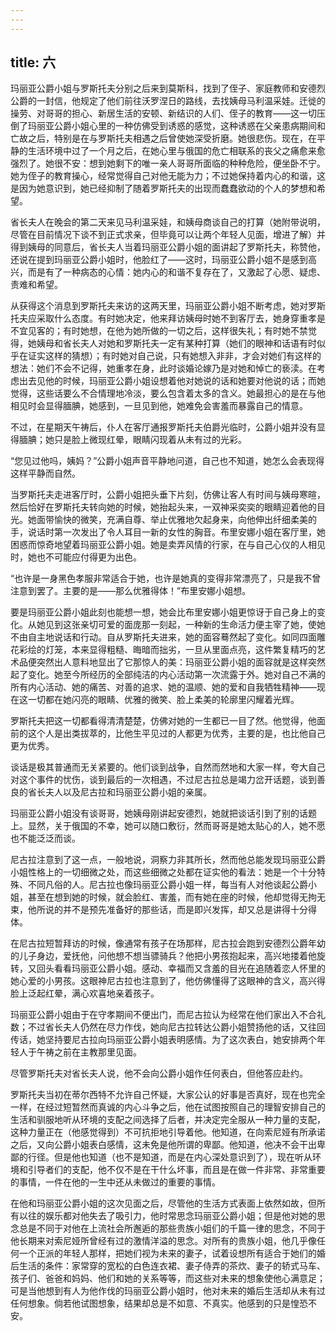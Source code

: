 ```yaml
---
---
---
```

title: 六
---



玛丽亚公爵小姐与罗斯托夫分别之后来到莫斯科，找到了侄子、家庭教师和安德烈公爵的一封信，他规定了他们前往沃罗涅日的路线，去找姨母马利温采娃。迁徙的操劳、对哥哥的担心、新居生活的安顿、新结识的人们、侄子的教育——这一切压倒了玛丽亚公爵小姐心里的一种仿佛受到诱惑的感觉，这种诱惑在父亲患病期间和亡故之后，特别是在与罗斯托夫相遇之后曾使她深受折磨。她很悲伤。现在，在平静的生活环境中过了一个月之后，在她心里与俄国的危亡相联系的丧父之痛愈来愈强烈了。她很不安：想到她剩下的唯一亲人哥哥所面临的种种危险，便坐卧不宁。她为侄子的教育操心，经常觉得自己对他无能为力；不过她保持着内心的和谐，这是因为她意识到，她已经抑制了随着罗斯托夫的出现而蠢蠢欲动的个人的梦想和希望。

省长夫人在晚会的第二天来见马利温采娃，和姨母商谈自己的打算（她附带说明，尽管在目前情况下谈不到正式求亲，但毕竟可以让两个年轻人见面，增进了解）并得到姨母的同意后，省长夫人当着玛丽亚公爵小姐的面讲起了罗斯托夫，称赞他，还说在提到玛丽亚公爵小姐时，他脸红了——这时，玛丽亚公爵小姐不是感到高兴，而是有了一种病态的心情：她内心的和谐不复存在了，又激起了心愿、疑虑、责难和希望。

从获得这个消息到罗斯托夫来访的这两天里，玛丽亚公爵小姐不断考虑，她对罗斯托夫应采取什么态度。有时她决定，他来拜访姨母时她不到客厅去，她身穿重孝是不宜见客的；有时她想，在他为她所做的一切之后，这样很失礼；有时她不禁觉得，她姨母和省长夫人对她和罗斯托夫一定有某种打算（她们的眼神和话语有时似乎在证实这样的猜想）；有时她对自己说，只有她想入非非，才会对她们有这样的想法：她们不会不记得，她重孝在身，此时谈婚论嫁乃是对她和悼亡的亵渎。在考虑出去见他的时候，玛丽亚公爵小姐设想着他对她说的话和她要对他说的话；而她觉得，这些话要么不合情理地冷淡，要么包含着太多的含义。她最担心的是在与他相见时会显得腼腆，她感到，一旦见到他，她难免会害羞而暴露自己的情意。

不过，在星期天午祷后，仆人在客厅通报罗斯托夫伯爵光临时，公爵小姐并没有显得腼腆；她只是脸上微现红晕，眼睛闪现着从未有过的光彩。

“您见过他吗，姨妈？”公爵小姐声音平静地问道，自己也不知道，她怎么会表现得这样平静而自然。

当罗斯托夫走进客厅时，公爵小姐把头垂下片刻，仿佛让客人有时间与姨母寒暄，然后恰好在罗斯托夫转向她的时候，她抬起头来，一双神采奕奕的眼睛迎着他的目光。她面带愉快的微笑，充满自尊、举止优雅地欠起身来，向他伸出纤细柔美的手，说话时第一次发出了令人耳目一新的女性的胸音。布里安娜小姐在客厅里，她困惑而惊奇地望着玛丽亚公爵小姐。她是卖弄风情的行家，在与自己心仪的人相见时，她也不可能应付得更为出色。

“也许是一身黑色孝服非常适合于她，也许是她真的变得非常漂亮了，只是我不曾注意到罢了。主要的是——那么优雅得体！”布里安娜小姐想。

要是玛丽亚公爵小姐此刻也能想一想，她会比布里安娜小姐更惊讶于自己身上的变化。从她见到这张亲切可爱的面庞那一刻起，一种新的生命活力便主宰了她，使她不由自主地说话和行动。自从罗斯托夫进来，她的面容蓦然起了变化。如同四面雕花彩绘的灯笼，本来显得粗糙、晦暗而拙劣，一旦从里面点亮，这件繁复精巧的艺术品便突然出人意料地显出了它那惊人的美：玛丽亚公爵小姐的面容就是这样突然起了变化。她至今所经历的全部纯洁的内心活动第一次流露于外。她对自己不满的所有内心活动、她的痛苦、对善的追求、她的温顺、她的爱和自我牺牲精神——现在这一切都在她闪亮的眼睛、优雅的微笑、脸上柔美的轮廓里闪耀着光辉。

罗斯托夫把这一切都看得清清楚楚，仿佛对她的一生都已一目了然。他觉得，他面前的这个人是出类拔萃的，比他生平见过的人都更为优秀，主要的是，也比他自己更为优秀。

谈话是极其普通而无关紧要的。他们谈到战争，自然而然地和大家一样，夸大自己对这个事件的忧伤，谈到最后的一次相遇，不过尼古拉总是竭力岔开话题，谈到善良的省长夫人以及尼古拉和玛丽亚公爵小姐的亲属。

玛丽亚公爵小姐没有谈哥哥，她姨母刚讲起安德烈，她就把谈话引到了别的话题上。显然，关于俄国的不幸，她可以随口敷衍，然而哥哥是她太贴心的人，她不愿也不能泛泛而谈。

尼古拉注意到了这一点，一般地说，洞察力非其所长，然而他总能发现玛丽亚公爵小姐性格上的一切细微之处，而这些细微之处都在证实他的看法：她是一个十分特殊、不同凡俗的人。尼古拉也像玛丽亚公爵小姐一样，每当有人对他谈起公爵小姐，甚至在想到她的时候，就会脸红、害羞，而有她在座的时候，他却觉得无拘无束，他所说的并不是预先准备好的那些话，而是即兴发挥，却又总是讲得十分得体。

在尼古拉短暂拜访的时候，像通常有孩子在场那样，尼古拉会跑到安德烈公爵年幼的儿子身边，爱抚他，问他想不想当骠骑兵？他把小男孩抱起来，高兴地搂着他旋转，又回头看看玛丽亚公爵小姐。感动、幸福而又含羞的目光在追随着恋人怀里的她心爱的小男孩。这眼神尼古拉也注意到了，他仿佛懂得了这眼神的含义，高兴得脸上泛起红晕，满心欢喜地亲着孩子。

玛丽亚公爵小姐由于在守孝期间不便出门，而尼古拉认为经常在他们家出入不合礼数；不过省长夫人仍然在尽力作伐，她向尼古拉转达公爵小姐赞扬他的话，又往回传话，她坚持要尼古拉向玛丽亚公爵小姐表明感情。为了这次表白，她安排两个年轻人于午祷之前在主教那里见面。

尽管罗斯托夫对省长夫人说，他不会向公爵小姐作任何表白，但他答应赴约。

罗斯托夫当初在蒂尔西特不允许自己怀疑，大家公认的好事是否真好，现在也完全一样，在经过短暂然而真诚的内心斗争之后，他在试图按照自己的理智安排自己的生活和驯服地听从环境的支配之间选择了后者，并决定完全服从一种力量的支配，这种力量正在（他感觉得到）不可抗拒地引导着他。他知道，在向索尼娅有所承诺之后，又向公爵小姐表白感情，这未免是他所谓的卑鄙。他知道，他决不会干出卑鄙的行径。但是他也知道（也不是知道，而是在内心深处意识到了），现在听从环境和引导者们的支配，他不仅不是在干什么坏事，而且是在做一件非常、非常重要的事情，一件在他的一生中还从未做过的重要的事情。

在他和玛丽亚公爵小姐的这次见面之后，尽管他的生活方式表面上依然如故，但所有以往的娱乐都对他失去了吸引力，他时常思念玛丽亚公爵小姐；但是他对她的思念总是不同于对他在上流社会所邂逅的那些贵族小姐们的千篇一律的思念，不同于他长期来对索尼娅所曾经有过的激情洋溢的思念。对所有的贵族小姐，他几乎像任何一个正派的年轻人那样，把她们视为未来的妻子，试着设想所有适合于她们的婚后生活的条件：家常穿的宽松的白色连衣裙、妻子侍弄的茶炊、妻子的轿式马车、孩子们、爸爸和妈妈、他们和她的关系等等，而这些对未来的想象使他心满意足；可是当他想到有人为他作伐的玛丽亚公爵小姐时，他对未来的婚后生活却从未有过任何想象。倘若他试图想象，结果却总是不如意、不真实。他感到的只是惶恐不安。